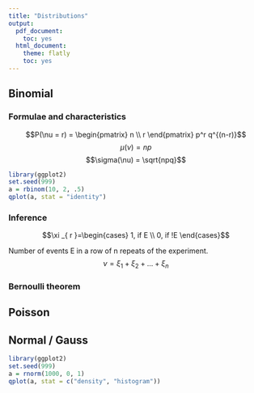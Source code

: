 ```yaml
---
title: "Distributions"
output:
  pdf_document:
    toc: yes
  html_document:
    theme: flatly
    toc: yes
---
```


## Binomial

### Formulae and characteristics

$$P(\nu = r) = \begin{pmatrix} n \\ r \end{pmatrix} p^r q^{(n-r)}$$
$$\mu(\nu) = np$$
$$\sigma(\nu) = \sqrt{npq}$$

```r
library(ggplot2)
set.seed(999)
a = rbinom(10, 2, .5)
qplot(a, stat = "identity")
```

### Inference

$$\xi _{ r }=\begin{cases} 1, if E \\ 0, if !E \end{cases}$$

Number of events E in a row of n repeats of the experiment.
$$\nu = \xi_1 + \xi_2 + ... + \xi_n$$


### Bernoulli theorem


## Poisson


## Normal / Gauss

```r
library(ggplot2)
set.seed(999)
a = rnorm(1000, 0, 1)
qplot(a, stat = c("density", "histogram"))
```